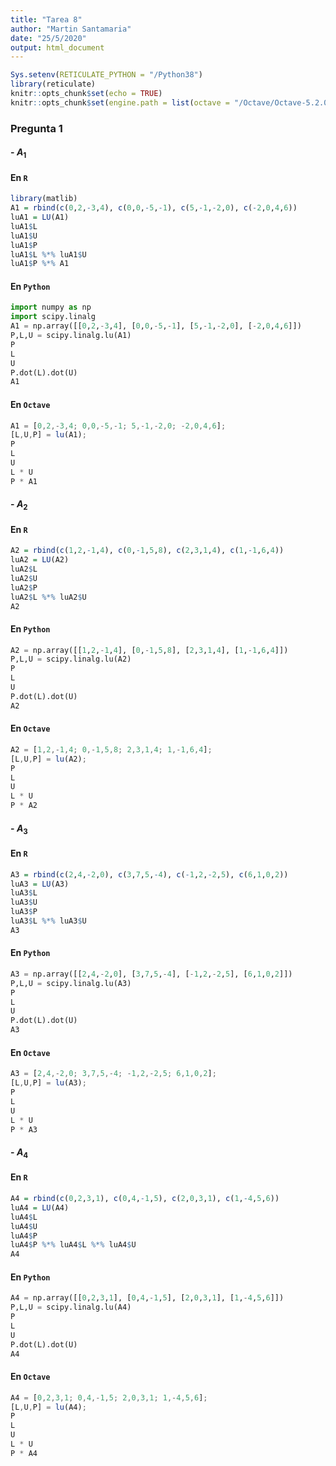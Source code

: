 ```yaml
---
title: "Tarea 8"
author: "Martin Santamaria"
date: "25/5/2020"
output: html_document
---
```


```r
Sys.setenv(RETICULATE_PYTHON = "/Python38")
library(reticulate)
knitr::opts_chunk$set(echo = TRUE)
knitr::opts_chunk$set(engine.path = list(octave = "/Octave/Octave-5.2.0/mingw64/bin/octave-cli-5.2.0.exe"))
```

### Pregunta 1

#### - **$A_1$**

#### En `R`

```r
library(matlib)
A1 = rbind(c(0,2,-3,4), c(0,0,-5,-1), c(5,-1,-2,0), c(-2,0,4,6))
luA1 = LU(A1)
luA1$L
luA1$U
luA1$P
luA1$L %*% luA1$U
luA1$P %*% A1
```

#### En `Python`

```python
import numpy as np
import scipy.linalg
A1 = np.array([[0,2,-3,4], [0,0,-5,-1], [5,-1,-2,0], [-2,0,4,6]])
P,L,U = scipy.linalg.lu(A1)
P
L
U
P.dot(L).dot(U)
A1
```

#### En `Octave`

```octave
A1 = [0,2,-3,4; 0,0,-5,-1; 5,-1,-2,0; -2,0,4,6];
[L,U,P] = lu(A1);
P
L
U
L * U
P * A1
```

#### - **$A_2$**

#### En `R`

```r
A2 = rbind(c(1,2,-1,4), c(0,-1,5,8), c(2,3,1,4), c(1,-1,6,4))
luA2 = LU(A2)
luA2$L
luA2$U
luA2$P
luA2$L %*% luA2$U
A2
```

#### En `Python`

```python
A2 = np.array([[1,2,-1,4], [0,-1,5,8], [2,3,1,4], [1,-1,6,4]])
P,L,U = scipy.linalg.lu(A2)
P
L
U
P.dot(L).dot(U)
A2
```

#### En `Octave`

```octave
A2 = [1,2,-1,4; 0,-1,5,8; 2,3,1,4; 1,-1,6,4];
[L,U,P] = lu(A2);
P
L
U
L * U
P * A2
```

#### - **$A_3$**

#### En `R`

```r
A3 = rbind(c(2,4,-2,0), c(3,7,5,-4), c(-1,2,-2,5), c(6,1,0,2))
luA3 = LU(A3)
luA3$L
luA3$U
luA3$P
luA3$L %*% luA3$U
A3
```

#### En `Python`

```python
A3 = np.array([[2,4,-2,0], [3,7,5,-4], [-1,2,-2,5], [6,1,0,2]])
P,L,U = scipy.linalg.lu(A3)
P
L
U
P.dot(L).dot(U)
A3
```

#### En `Octave`

```octave
A3 = [2,4,-2,0; 3,7,5,-4; -1,2,-2,5; 6,1,0,2];
[L,U,P] = lu(A3);
P
L
U
L * U
P * A3
```

#### - **$A_4$**

#### En `R`

```r
A4 = rbind(c(0,2,3,1), c(0,4,-1,5), c(2,0,3,1), c(1,-4,5,6))
luA4 = LU(A4)
luA4$L
luA4$U
luA4$P
luA4$P %*% luA4$L %*% luA4$U
A4
```

#### En `Python`

```python
A4 = np.array([[0,2,3,1], [0,4,-1,5], [2,0,3,1], [1,-4,5,6]])
P,L,U = scipy.linalg.lu(A4)
P
L
U
P.dot(L).dot(U)
A4
```

#### En `Octave`

```octave
A4 = [0,2,3,1; 0,4,-1,5; 2,0,3,1; 1,-4,5,6];
[L,U,P] = lu(A4);
P
L
U
L * U
P * A4
```
